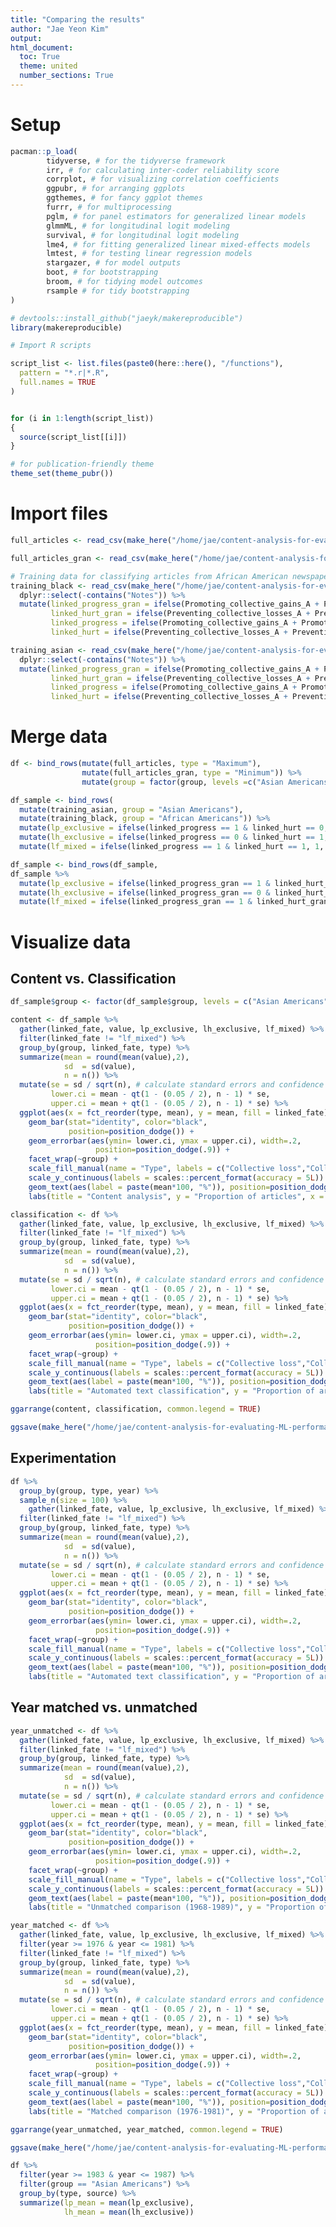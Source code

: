 ```yaml
---
title: "Comparing the results"
author: "Jae Yeon Kim"
output:
html_document:
  toc: True
  theme: united
  number_sections: True
---
```


# Setup 

```r

pacman::p_load(
        tidyverse, # for the tidyverse framework
        irr, # for calculating inter-coder reliability score
        corrplot, # for visualizing correlation coefficients
        ggpubr, # for arranging ggplots 
        ggthemes, # for fancy ggplot themes
        furrr, # for multiprocessing
        pglm, # for panel estimators for generalized linear models
        glmmML, # for longitudinal logit modeling 
        survival, # for longitudinal logit modeling
        lme4, # for fitting generalized linear mixed-effects models
        lmtest, # for testing linear regression models
        stargazer, # for model outputs 
        boot, # for bootstrapping 
        broom, # for tidying model outcomes 
        rsample # for tidy bootstrapping
)

# devtools::install_github("jaeyk/makereproducible")
library(makereproducible)

# Import R scripts

script_list <- list.files(paste0(here::here(), "/functions"),
  pattern = "*.r|*.R",
  full.names = TRUE
)


for (i in 1:length(script_list))
{
  source(script_list[[i]])
}

# for publication-friendly theme
theme_set(theme_pubr())
```

# Import files 

```r

full_articles <- read_csv(make_here("/home/jae/content-analysis-for-evaluating-ML-performances/processed_data/full_articles.csv"))

full_articles_gran <- read_csv(make_here("/home/jae/content-analysis-for-evaluating-ML-performances/processed_data/full_articles_gran.csv"))

# Training data for classifying articles from African American newspapers
training_black <- read_csv(make_here("/home/jae/content-analysis-for-evaluating-ML-performances/raw_data/training_black.csv")) %>%
  dplyr::select(-contains("Notes")) %>%
  mutate(linked_progress_gran = ifelse(Promoting_collective_gains_A + Promoting_collective_gains_B >= 1, 1, 0),
         linked_hurt_gran = ifelse(Preventing_collective_losses_A + Preventing_collective_losses_B >= 1, 1, 0),
         linked_progress = ifelse(Promoting_collective_gains_A + Promoting_collective_gains_B == 2, 1, 0),
         linked_hurt = ifelse(Preventing_collective_losses_A + Preventing_collective_losses_B == 2, 1, 0))

training_asian <- read_csv(make_here("/home/jae/content-analysis-for-evaluating-ML-performances/raw_data/training_asian.csv")) %>%
  dplyr::select(-contains("Notes")) %>%
  mutate(linked_progress_gran = ifelse(Promoting_collective_gains_A + Promoting_collective_gains_B >= 1, 1, 0),
         linked_hurt_gran = ifelse(Preventing_collective_losses_A + Preventing_collective_losses_B >= 1, 1, 0),
         linked_progress = ifelse(Promoting_collective_gains_A + Promoting_collective_gains_B == 2, 1, 0),
         linked_hurt = ifelse(Preventing_collective_losses_A + Preventing_collective_losses_B == 2, 1, 0))

```

# Merge data 

```r

df <- bind_rows(mutate(full_articles, type = "Maximum"),
                mutate(full_articles_gran, type = "Minimum")) %>%
                mutate(group = factor(group, levels =c("Asian Americans", "African Americans")))

df_sample <- bind_rows(
  mutate(training_asian, group = "Asian Americans"),
  mutate(training_black, group = "African Americans")) %>%
  mutate(lp_exclusive = ifelse(linked_progress == 1 & linked_hurt == 0, 1, 0), type = "Maximum") %>%
  mutate(lh_exclusive = ifelse(linked_progress == 0 & linked_hurt == 1, 1, 0), type = "Maximum") %>%
  mutate(lf_mixed = ifelse(linked_progress == 1 & linked_hurt == 1, 1, 0), type = "Maximum")

df_sample <- bind_rows(df_sample, 
df_sample %>%
  mutate(lp_exclusive = ifelse(linked_progress_gran == 1 & linked_hurt_gran == 0, 1, 0), type = "Minimum") %>%
  mutate(lh_exclusive = ifelse(linked_progress_gran == 0 & linked_hurt_gran == 1, 1, 0), type = "Minimum") %>%
  mutate(lf_mixed = ifelse(linked_progress_gran == 1 & linked_hurt_gran == 1, 1, 0), type = "Minimum"))

```

# Visualize data 

## Content vs. Classification 

```r

df_sample$group <- factor(df_sample$group, levels = c("Asian Americans", "African Americans"))

content <- df_sample %>%
  gather(linked_fate, value, lp_exclusive, lh_exclusive, lf_mixed) %>%
  filter(linked_fate != "lf_mixed") %>%
  group_by(group, linked_fate, type) %>%
  summarize(mean = round(mean(value),2),
            sd  = sd(value),
            n = n()) %>%
  mutate(se = sd / sqrt(n), # calculate standard errors and confidence intervals 
         lower.ci = mean - qt(1 - (0.05 / 2), n - 1) * se,
         upper.ci = mean + qt(1 - (0.05 / 2), n - 1) * se) %>%
  ggplot(aes(x = fct_reorder(type, mean), y = mean, fill = linked_fate)) +
    geom_bar(stat="identity", color="black", 
             position=position_dodge()) +
    geom_errorbar(aes(ymin= lower.ci, ymax = upper.ci), width=.2,
                   position=position_dodge(.9)) +
    facet_wrap(~group) +
    scale_fill_manual(name = "Type", labels = c("Collective loss","Collective gain"), values=c("red","blue")) +
    scale_y_continuous(labels = scales::percent_format(accuracy = 5L)) +
    geom_text(aes(label = paste(mean*100, "%")), position=position_dodge(width=0.9), vjust=-1.5) +
    labs(title = "Content analysis", y = "Proportion of articles", x = "Group") 

classification <- df %>%
  gather(linked_fate, value, lp_exclusive, lh_exclusive, lf_mixed) %>%
  filter(linked_fate != "lf_mixed") %>%
  group_by(group, linked_fate, type) %>%
  summarize(mean = round(mean(value),2),
            sd  = sd(value),
            n = n()) %>%
  mutate(se = sd / sqrt(n), # calculate standard errors and confidence intervals 
         lower.ci = mean - qt(1 - (0.05 / 2), n - 1) * se,
         upper.ci = mean + qt(1 - (0.05 / 2), n - 1) * se) %>%
  ggplot(aes(x = fct_reorder(type, mean), y = mean, fill = linked_fate)) +
    geom_bar(stat="identity", color="black", 
             position=position_dodge()) +
    geom_errorbar(aes(ymin= lower.ci, ymax = upper.ci), width=.2,
                   position=position_dodge(.9)) +
    facet_wrap(~group) +
    scale_fill_manual(name = "Type", labels = c("Collective loss","Collective gain"), values=c("red","blue")) +
    scale_y_continuous(labels = scales::percent_format(accuracy = 5L)) +
    geom_text(aes(label = paste(mean*100, "%")), position=position_dodge(width=0.9), vjust=-1.5) +
    labs(title = "Automated text classification", y = "Proportion of articles", x = "Group")

ggarrange(content, classification, common.legend = TRUE)

ggsave(make_here("/home/jae/content-analysis-for-evaluating-ML-performances/outputs/content_classification.png"), height = 7, width = 13)

```

## Experimentation 

```r

df %>%
  group_by(group, type, year) %>%
  sample_n(size = 100) %>%
    gather(linked_fate, value, lp_exclusive, lh_exclusive, lf_mixed) %>%
  filter(linked_fate != "lf_mixed") %>%
  group_by(group, linked_fate, type) %>%
  summarize(mean = round(mean(value),2),
            sd  = sd(value),
            n = n()) %>%
  mutate(se = sd / sqrt(n), # calculate standard errors and confidence intervals 
         lower.ci = mean - qt(1 - (0.05 / 2), n - 1) * se,
         upper.ci = mean + qt(1 - (0.05 / 2), n - 1) * se) %>%
  ggplot(aes(x = fct_reorder(type, mean), y = mean, fill = linked_fate)) +
    geom_bar(stat="identity", color="black", 
             position=position_dodge()) +
    geom_errorbar(aes(ymin= lower.ci, ymax = upper.ci), width=.2,
                   position=position_dodge(.9)) +
    facet_wrap(~group) +
    scale_fill_manual(name = "Type", labels = c("Collective loss","Collective gain"), values=c("red","blue")) +
    scale_y_continuous(labels = scales::percent_format(accuracy = 5L)) +
    geom_text(aes(label = paste(mean*100, "%")), position=position_dodge(width=0.9), vjust=-1.5) +
    labs(title = "Automated text classification", y = "Proportion of articles", x = "Group")

```

## Year matched vs. unmatched 

```r

year_unmatched <- df %>%
  gather(linked_fate, value, lp_exclusive, lh_exclusive, lf_mixed) %>%
  filter(linked_fate != "lf_mixed") %>%
  group_by(group, linked_fate, type) %>%
  summarize(mean = round(mean(value),2),
            sd  = sd(value),
            n = n()) %>%
  mutate(se = sd / sqrt(n), # calculate standard errors and confidence intervals 
         lower.ci = mean - qt(1 - (0.05 / 2), n - 1) * se,
         upper.ci = mean + qt(1 - (0.05 / 2), n - 1) * se) %>%
  ggplot(aes(x = fct_reorder(type, mean), y = mean, fill = linked_fate)) +
    geom_bar(stat="identity", color="black", 
             position=position_dodge()) +
    geom_errorbar(aes(ymin= lower.ci, ymax = upper.ci), width=.2,
                   position=position_dodge(.9)) +
    facet_wrap(~group) +
    scale_fill_manual(name = "Type", labels = c("Collective loss","Collective gain"), values=c("red","blue")) +
    scale_y_continuous(labels = scales::percent_format(accuracy = 5L)) +
    geom_text(aes(label = paste(mean*100, "%")), position=position_dodge(width=0.9), vjust=-1.5) +
    labs(title = "Unmatched comparison (1968-1989)", y = "Proportion of articles", x = "Group") 

year_matched <- df %>%
  gather(linked_fate, value, lp_exclusive, lh_exclusive, lf_mixed) %>%
  filter(year >= 1976 & year <= 1981) %>%
  filter(linked_fate != "lf_mixed") %>%
  group_by(group, linked_fate, type) %>%
  summarize(mean = round(mean(value),2),
            sd  = sd(value),
            n = n()) %>%
  mutate(se = sd / sqrt(n), # calculate standard errors and confidence intervals 
         lower.ci = mean - qt(1 - (0.05 / 2), n - 1) * se,
         upper.ci = mean + qt(1 - (0.05 / 2), n - 1) * se) %>%
  ggplot(aes(x = fct_reorder(type, mean), y = mean, fill = linked_fate)) +
    geom_bar(stat="identity", color="black", 
             position=position_dodge()) +
    geom_errorbar(aes(ymin= lower.ci, ymax = upper.ci), width=.2,
                   position=position_dodge(.9)) +
    facet_wrap(~group) +
    scale_fill_manual(name = "Type", labels = c("Collective loss","Collective gain"), values=c("red","blue")) +
    scale_y_continuous(labels = scales::percent_format(accuracy = 5L)) +
    geom_text(aes(label = paste(mean*100, "%")), position=position_dodge(width=0.9), vjust=-1.5) +
    labs(title = "Matched comparison (1976-1981)", y = "Proportion of articles", x = "Group")

ggarrange(year_unmatched, year_matched, common.legend = TRUE)

ggsave(make_here("/home/jae/content-analysis-for-evaluating-ML-performances/outputs/matched_comparison_year.png"), height = 7, width = 13)

df %>%
  filter(year >= 1983 & year <= 1987) %>%
  filter(group == "Asian Americans") %>%
  group_by(type, source) %>%
  summarize(lp_mean = mean(lp_exclusive), 
            lh_mean = mean(lh_exclusive))

```
